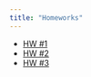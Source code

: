 ```yaml
---
title: "Homeworks"
---
```


-   [HW #1](https://raw.githubusercontent.com/ITMO-Biostat-R/ITMO-Biostat-R.github.io/refs/heads/main/homeworks/HW1.Rmd)
-   [HW #2](https://raw.githubusercontent.com/ITMO-Biostat-R/ITMO-Biostat-R.github.io/refs/heads/main/homeworks/HW2.Rmd)
-   [HW #3](https://raw.githubusercontent.com/ITMO-Biostat-R/ITMO-Biostat-R.github.io/refs/heads/main/homeworks/HW3.Rmd)
